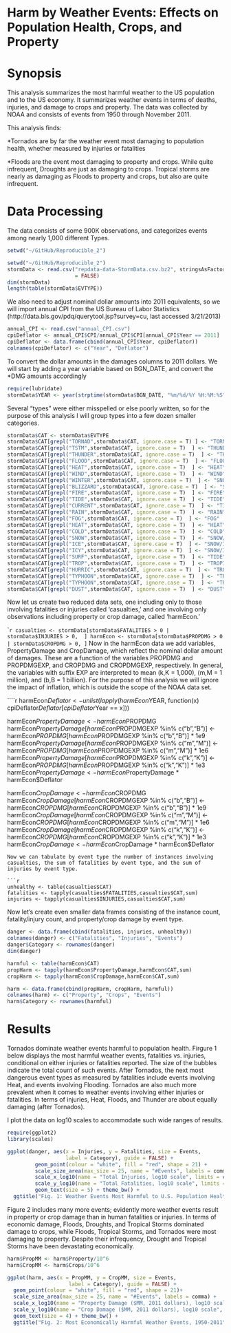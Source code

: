 Harm by Weather Events: Effects on Population Health, Crops, and Property
========================================
# Synopsis
This analysis summarizes the most harmful weather to the US population and to 
the US economy. It summarizes weather events in terms of deaths, injuries, and 
damage to crops and property. The data was collected by NOAA and consists of 
events from 1950 through November 2011. 

This analysis finds:

*Tornados are by far the weather event most damaging to population health, whether measured by
injuries or fatalities

*Floods are the event most damaging to property and crops. While quite
infrequent, Droughts are just as damaging to crops. Tropical storms are nearly
as damaging as Floods to property and crops, but also are quite infrequent.


# Data Processing
The data consists of some 900K observations, and categorizes events among nearly
1,000 different Types.
```r
setwd("~/GitHub/Reproducible_2")
```

```r
setwd("~/GitHub/Reproducible_2")
stormData <- read.csv("repdata-data-StormData.csv.bz2", stringsAsFactors 
                      = FALSE)
dim(stormData)
length(table(stormData$EVTYPE))
```

We also need to adjust nominal dollar amounts into 2011 equivalents, so we will 
import annual CPI from the US Bureau of Labor Statistics
(http://data.bls.gov/pdq/querytool.jsp?survey=cu, last accessed 3/21/2013)
```r
annual_CPI <- read.csv("annual_CPI.csv")
cpiDeflator <- annual_CPI$CPI/annual_CPI$CPI[annual_CPI$Year == 2011]
cpiDeflator <- data.frame(cbind(annual_CPI$Year, cpiDeflator))
colnames(cpiDeflator) <- c("Year", "Deflator")
```

To convert the dollar amounts in the damages columns to 2011 dollars. We will 
start by adding a year variable based on BGN_DATE, and convert the *DMG amounts 
accordingly
```r
require(lubridate)
stormData$YEAR <- year(strptime(stormData$BGN_DATE, "%m/%d/%Y %H:%M:%S"))
```

Several "types" were either misspelled or else poorly written, so for the 
purpose of this analysis I will group types into a few dozen smaller categories.
```r
stormData$CAT <- stormData$EVTYPE
stormData$CAT[grepl("TORNAD",stormData$CAT, ignore.case = T) ] <- "TORNADO"
stormData$CAT[grepl("TSTM",stormData$CAT, ignore.case = T)  ] <- "THUNDER"
stormData$CAT[grepl("THUNDER",stormData$CAT, ignore.case = T)  ] <- "THUNDER"
stormData$CAT[grepl("FLOOD",stormData$CAT, ignore.case = T)  ] <- "FLOOD"
stormData$CAT[grepl("HEAT",stormData$CAT, ignore.case = T)  ] <- "HEAT"
stormData$CAT[grepl("WIND",stormData$CAT, ignore.case = T)  ] <- "WIND"
stormData$CAT[grepl("WINTER",stormData$CAT, ignore.case = T)  ] <- "SNOW"
stormData$CAT[grepl("BLIZZARD",stormData$CAT, ignore.case = T)  ] <- "SNOW"
stormData$CAT[grepl("FIRE",stormData$CAT, ignore.case = T)  ] <- "FIRE"
stormData$CAT[grepl("TIDE",stormData$CAT, ignore.case = T)  ] <- "TIDE"
stormData$CAT[grepl("CURRENT",stormData$CAT, ignore.case = T)  ] <- "TIDE"
stormData$CAT[grepl("RAIN",stormData$CAT, ignore.case = T)  ] <- "RAIN"
stormData$CAT[grepl("FOG",stormData$CAT, ignore.case = T)  ] <- "FOG"
stormData$CAT[grepl("HEAT",stormData$CAT, ignore.case = T)  ] <- "HEAT"
stormData$CAT[grepl("COLD",stormData$CAT, ignore.case = T)  ] <- "COLD"
stormData$CAT[grepl("SNOW",stormData$CAT, ignore.case = T)  ] <- "SNOW/ICE"
stormData$CAT[grepl("ICE",stormData$CAT, ignore.case = T)  ] <- "SNOW/ICE"
stormData$CAT[grepl("ICY",stormData$CAT, ignore.case = T)  ] <- "SNOW/ICE"
stormData$CAT[grepl("SURF",stormData$CAT, ignore.case = T)  ] <- "TIDE"
stormData$CAT[grepl("TROP",stormData$CAT, ignore.case = T)  ] <- "TROPICAL_STORM"
stormData$CAT[grepl("HURRIC",stormData$CAT, ignore.case = T)  ] <- "TROPICAL_STORM"
stormData$CAT[grepl("TYPHOON",stormData$CAT, ignore.case = T)  ] <- "TROPICAL_STORM"
stormData$CAT[grepl("TYPHOON",stormData$CAT, ignore.case = T)  ] <- "TROPICAL_STORM"
stormData$CAT[grepl("DUST",stormData$CAT, ignore.case = T)  ] <- "DUST"
```
Now let us create two reduced data sets, one including only to those involving fatalities or injuries called 'casualties,' and one involving only observations including property or crop damage, called 'harmEcon.'

````r
casualties <- stormData[stormData$FATALITIES > 0 | stormData$INJURIES > 0,  ]
harmEcon <- stormData[stormData$PROPDMG > 0 | stormData$CROPDMG > 0, ]
```
Now in the harmEcon data we add variables, PropertyDamage and CropDamage, which reflect the nominal dollar amount of damages. These are a function of the variables PROPDMG and PROPDMGEXP, and CROPDMG and CROPDMGEXP, respectively. In general, the variables with suffix EXP are interpreted to mean (k,K = 1,000), (m,M = 1 million), and (b,B = 1 billion). For the purpose of this analysis we will ignore the impact of inflation, which is outside the scope of the NOAA data set.


````r
harmEcon$Deflator <- unlist(lapply(harmEcon$YEAR, function(x) cpiDeflator$Deflator[cpiDeflator$Year == x]))

harmEcon$PropertyDamage <- harmEcon$PROPDMG
harmEcon$PropertyDamage[harmEcon$PROPDMGEXP %in% c("b","B")] <- 
  harmEcon$PROPDMG[harmEcon$PROPDMGEXP %in% c("b","B")] * 1e9 
harmEcon$PropertyDamage[harmEcon$PROPDMGEXP %in% c("m","M")] <- 
  harmEcon$PROPDMG[harmEcon$PROPDMGEXP %in% c("m","M")] * 1e6 
harmEcon$PropertyDamage[harmEcon$PROPDMGEXP %in% c("k","K")] <- 
  harmEcon$PROPDMG[harmEcon$PROPDMGEXP %in% c("k","K")] * 1e3 
harmEcon$PropertyDamage <- harmEcon$PropertyDamage * harmEcon$Deflator

harmEcon$CropDamage <- harmEcon$CROPDMG
harmEcon$CropDamage[harmEcon$CROPDMGEXP %in% c("b","B")] <- 
  harmEcon$CROPDMG[harmEcon$CROPDMGEXP %in% c("b","B")] * 1e9 
harmEcon$CropDamage[harmEcon$CROPDMGEXP %in% c("m","M")] <- 
  harmEcon$CROPDMG[harmEcon$CROPDMGEXP %in% c("m","M")] * 1e6 
harmEcon$CropDamage[harmEcon$CROPDMGEXP %in% c("k","K")] <- 
  harmEcon$CROPDMG[harmEcon$CROPDMGEXP %in% c("k","K")] * 1e3
harmEcon$CropDamage <- harmEcon$CropDamage * harmEcon$Deflator
  
```
Now we can tabulate by event type the number of instances involving casualties, the sum of fatalities by event type, and the sum of injuries by event type.

```r
unhealthy <- table(casualties$CAT)
fatalities <- tapply(casualties$FATALITIES,casualties$CAT,sum)
injuries <- tapply(casualties$INJURIES,casualties$CAT,sum)
```
Now let's create even smaller data frames consisting of the instance count, fatality/injury count, and property/crop damage by event type.

```r
danger <- data.frame(cbind(fatalities, injuries, unhealthy))
colnames(danger) <- c("Fatalities", "Injuries", "Events")
danger$Category <- rownames(danger)
dim(danger)

harmful <- table(harmEcon$CAT)
propHarm <- tapply(harmEcon$PropertyDamage,harmEcon$CAT,sum)
cropHarm <- tapply(harmEcon$CropDamage,harmEcon$CAT,sum)

harm <- data.frame(cbind(propHarm, cropHarm, harmful))
colnames(harm) <- c("Property", "Crops", "Events")
harm$Category <- rownames(harmful)

```

# Results
Tornados dominate weather events harmful to population health. Firgure 1 below displays the most harmful weather events, fatalities vs. injuries, conditional on either injuries or fatalities reported. The size of the bubbles indicate the total count of such events. After Tornados, the next most dangerous event types as measured by fatalities include events involving Heat, and events involving Flooding. Tornados are also much more prevalent when it comes to weather events involving either injuries or fatalities. In terms of injuries, Heat, Floods, and Thunder are about equally damaging (after Tornados).

I plot the data on log10 scales to accommodate such wide ranges of results.

```r
require(ggplot2)
library(scales)

ggplot(danger, aes(x = Injuries, y = Fatalities, size = Events, 
                   label = Category), guide = FALSE) + 
         geom_point(colour = "white", fill = "red", shape = 21) + 
         scale_size_area(max_size = 25, name = "#Events", labels = comma) + 
         scale_x_log10(name = "Total Injuries, log10 scale", limits = c(10, 10^6), labels = comma) +
         scale_y_log10(name = "Total Fatalities, log10 scale", limits = c(100, 10^4), labels = comma) + 
         geom_text(size = 5) + theme_bw() + 
  ggtitle("Fig. 1: Weather Events Most Harmful to U.S. Population Health, 1950-2011")

```

Figure 2 includes many more events; evidently more weather events result in property or crop damage than in human fatalities or injuries. In terms of economic damage, Floods, Droughts, and Tropical Storms dominated damage to crops, while Floods, Tropical Storms, and Tornados were most damaging to property. Despite their infrequency, Drought and Tropical Storms have been devastating economically.


```r
harm$PropMM <- harm$Property/10^6
harm$CropMM <- harm$Crops/10^6

ggplot(harm, aes(x = PropMM, y = CropMM, size = Events, 
                    label = Category), guide = FALSE) + 
  geom_point(colour = "white", fill = "red", shape = 21)+ 
  scale_size_area(max_size = 25, name = "#Events", labels = comma) +  
  scale_x_log10(name = "Property Damage ($MM, 2011 dollars), log10 scale", limits = c(100, 10^6), labels = comma) +
  scale_y_log10(name = "Crop Damage ($MM, 2011 dollars), log10 scale", limits = c(10, 10^5), labels = comma) + 
  geom_text(size = 4) + theme_bw() +
  ggtitle("Fig. 2: Most Economically Harmful Weather Events, 1950-2011")


```

